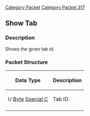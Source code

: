 [[Category Packet]]
[[Category Packet 317]]
{{packet|name=Show Tab|description=Shows the given tab.|opcode=106|type=Fixed|length=1|revision=317}}
== Show Tab ==

=== Description ===

Shows the given tab id.

=== Packet Structure ===
{|border=2
! Data Type
! Description
|-
| U [[Data Types#Standard data types|Byte]] [[Data Types#Non Standard Data Types|Special C]]
| Tab ID.
|-
|}